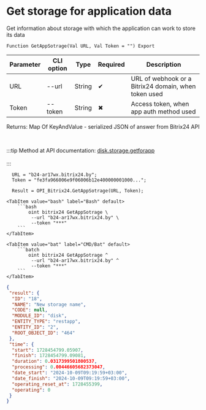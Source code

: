﻿---
sidebar_position: 2
---


# Get storage for application data
 Get information about storage with which the application can work to store its data



`Function GetAppSotrage(Val URL, Val Token = "") Export`

  | Parameter | CLI option | Type | Required | Description |
  |-|-|-|-|-|
  | URL | --url | String | &#x2714; | URL of webhook or a Bitrix24 domain, when token used |
  | Token | --token | String | &#x2716; | Access token, when app auth method used |

  
  Returns:  Map Of KeyAndValue - serialized JSON of answer from Bitrix24 API

<br/>

:::tip
Method at API documentation: [disk.storage.getforapp](https://dev.1c-bitrix.ru/rest_help/disk/storage/disk_storage_getforapp.php)<br/>
<br/>
:::
<br/>


```bsl title="1C:Enterprise/OneScript code example"
  URL = "b24-ar17wx.bitrix24.by";
  Token = "fe3fa966006e9f06006b12e400000001000...";
  
  Result = OPI_Bitrix24.GetAppSotrage(URL, Token);
```
 

 <Tabs>
  
    <TabItem value="bash" label="Bash" default>
        ```bash
            oint bitrix24 GetAppSotrage \
             --url "b24-ar17wx.bitrix24.by" \
             --token "***"
        ```
    </TabItem>
  
    <TabItem value="bat" label="CMD/Bat" default>
        ```batch
            oint bitrix24 GetAppSotrage ^
             --url "b24-ar17wx.bitrix24.by" ^
             --token "***"
        ```
    </TabItem>
</Tabs>


```json title="Result"
{
 "result": {
  "ID": "18",
  "NAME": "New storage name",
  "CODE": null,
  "MODULE_ID": "disk",
  "ENTITY_TYPE": "restapp",
  "ENTITY_ID": "2",
  "ROOT_OBJECT_ID": "464"
 },
 "time": {
  "start": 1728454799.05907,
  "finish": 1728454799.09081,
  "duration": 0.0317399501800537,
  "processing": 0.00446605682373047,
  "date_start": "2024-10-09T09:19:59+03:00",
  "date_finish": "2024-10-09T09:19:59+03:00",
  "operating_reset_at": 1728455399,
  "operating": 0
 }
}
```

